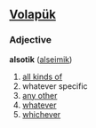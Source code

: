 ==[[Volapük]]==

===Adjective===
'''alsotik''' ([[alseimik]]) 

# [[all kinds of]]
# whatever specific<!-- don't wikify - not a set phrase -->
# [[any other]]
# [[whatever]] 
# [[whichever]]